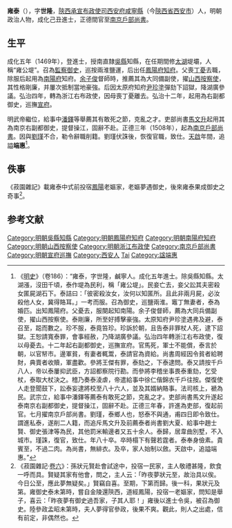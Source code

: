 {{明清人物信息框
| 姓名 = 雍泰
| 原名 =
| 圖片名稱= 
| 圖片大小 =
| 圖片說明 = 
| 最高職務 = 南京戶部尚書
| 國家 = 大明 
| 爵位 =
| 籍貫 = [[陝西承宣布政使司|陝西承宣布政使司]][[西安府|西安府]][[咸宁县_(唐朝)|咸寧縣]]
| 族裔 = 
| 字號 = 字世隆
| 諡號 = 端惠
| 出生日期 = 正統元年（1436年）
| 出生地點 = 
| 逝世日期 = 正德十年（1515年）
| 逝世地點 =
| 墓葬 =
| 配偶 = 
| 親屬 = 
| 出身 =
* 成化五年己丑科同進士出身
| 經歷 =
| 著作 =  
}}

'''雍泰'''（{{bd|1436年||1515年|catIdx=}}），字'''世隆'''，[[陝西承宣布政使司|陝西承宣布政使司]][[西安府|西安府]][[咸宁县_(唐朝)|咸寧縣]]（今[[陝西省|陝西省]][[西安市|西安市]]）人，明朝政治人物，成化己丑進士，正德間官至[[南京|南京]][[戶部尚書|戶部尚書]]。

==生平==
成化五年（1469年），登進士，授南直隸[[吳縣|吳縣]]知縣，在任期間修[[太湖|太湖]]堤壩，人稱“雍公堤”。召為[[監察御史|監察御史]]，巡按兩淮鹽運，后出任[[鳳陽府|鳳陽府]][[知府|知府]]。父喪[[丁憂|丁憂]]去職，除服后起用為[[南陽府|南陽府]]知府。[[余子俊|余子俊]]督師時，推薦其為大同備副使，擢[[山西按察使|山西按察使]]，其性格剛廉，并屢次抵制當地豪強。后因太原府知府[[尹珍塗|尹珍塗]]彈劾下詔獄，降湖廣參議。弘治四年，轉為浙江右布政使，因母喪丁憂離去。弘治十二年，起用為右副都御史，巡撫[[宣府|宣府]]。

明武帝繼位，給事中[[潘鐸|潘鐸]]等舉薦其有敢死之節，克亂之才。吏部尚書[[馬文升|馬文升]]起用其為南京右副都御史，提督操江，固辭不赴。正德三年（1508年），起為[[南京戶部尚書|南京戶部尚書]]。因與[[劉瑾|劉瑾]]不合，勒令辭職削籍。劉瑾伏誅後，恢復官職，致仕。[[天启_(明朝)|天啟]]年間，追謚'''端惠'''<ref>《[[明史|明史]]》（卷186）：“雍泰，字世隆，鹹寧人。成化五年進士。除吳縣知縣。太湖漲，沒田千頃，泰作堤為民利，稱「雍公堤」。民妾亡去，妾父訟其夫密殺女匿屍湖石下。泰詰曰：「彼密殺汝女，汝何以知匿所。且此非兩月屍，必汝殺他人女，冀得賂耳。」一考而服。召為御史，巡鹽兩淮。竈丁無妻者，泰為婚匹。出知鳳陽府。父憂去，服闋起知南陽。余子俊督師，薦為大同兵備副使，擢山西按察使。泰剛廉，所至好搏擊豪強。太原知府尹珍塗遇弗及避，泰召至，跽而數之。珍不服，泰竟笞珍。珍訴於朝，且告泰非罪杖人死，逮下詔獄。王恕請寬泰罪，會事經赦，乃降湖廣參議。弘治四年轉浙江右布政使，復以母憂去。十二年起右副都御史，巡撫宣府。官馬死，軍士不能償，泰言於朝，以官帑市。邊軍貧，有妻者輒鬻，泰請官為資給。尚書周經因令貧者給聘財，典賣者收贖，軍盡歡。參將王傑有罪，泰劾之，下泰逮問。泰又請按千戶八人，帝以泰屢抑武臣，方詔都察院行勘。而參將李稽坐事畏泰重劾，乞受杖，泰取大杖決之。稽乃奏泰淩虐，帝遣給事中徐仁偕錦衣千戶往按。傑復使人走登聞鼓下，訟泰妄逮將校至八十六人，並及其婿納賂事。法司核上，褫為民。武宗立，給事中潘鐸等薦泰有敢死之節，克亂之才。吏部尚書馬文升遂起泰南京右副都御史，提督操江，固辭不赴。正德三年春，許進為吏部，復起前官。七月擢南京戶部尚書。劉瑾，泰鄉人也，怒泰不與通，甫四日即令致仕。謂進私泰，遂削二人籍，而追斥馬文升及前薦泰者尚書劉大夏、給事中趙士賢、御史張津等為民，其他罰米輸邊者又五十余人。泰歸，居韋曲別墅，不入城市。瑾誅，復官，致仕。年八十卒。卒時榻下有聲若霆者。泰奉身儉素。貴賓至，不過二肉。為尚書，無緋衣。及卒，家人始制以斂。天啟中，追謚端惠。”</ref>。

==佚事==
《菽園雜記》載雍泰中式前投宿[[鳳陽|鳳陽]]老嫗家，老嫗夢遇御史，後來雍泰果成御史之奇事<ref>《菽園雜記·[[s:菽園雜記/卷06|卷六]]》：孫狀元賢赴會試途中，投宿一民家，主人敬禮甚隆，飲食一呼而具。賢疑其家有他會，問之，主人云：「昨夜夢狀元至，故治具以俟。今日公至，應此夢無疑矣。」賢竊自喜。至期，下第而歸。後一科，果狀元及第。雍御史泰未第時，嘗自金陵還陝西，道經鳳陽，投宿一老嫗家，問知是舉子，喜云：「昨夜夢有御史過吾家，子其人耶！」雍後以進士令吳，被召為御史。陸參政孟昭未第時，夫人夢得官參政，後果不爽。觀此，則人之出處，信有前定，非偶然也。</ref>。

==参考文献==
{{wikisource|明史/卷186}}
{{Reflist}}
{{start box}}
{{s-off}}
{{succession box|[[馬中錫|馬中錫]]|[[張縉|張縉]]|[[明朝宣府巡撫|明朝宣府巡撫]]|1499年－1501年}}
{{end box}}

{{成化五年己丑科殿試金榜}}
{{DEFAULTSORT:Yong雍}}
[[Category:明朝吳縣知縣|Category:明朝吳縣知縣]]
[[Category:明朝鳳陽府知府|Category:明朝鳳陽府知府]]
[[Category:明朝南陽府知府|Category:明朝南陽府知府]]
[[Category:明朝山西按察使|Category:明朝山西按察使]]
[[Category:明朝浙江布政使|Category:明朝浙江布政使]]
[[Category:南京戶部尚書|Category:南京戶部尚書]]
[[Category:明朝宣府巡撫|Category:明朝宣府巡撫]]
[[Category:西安人|Category:西安人]]
[[Category:雍姓|Tai]]
[[Category:諡端惠|Category:諡端惠]]